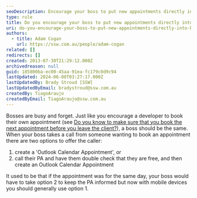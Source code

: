 ```yaml
---
seoDescription: Encourage your boss to put new appointments directly into their phone calendar for efficient scheduling and reduced dependency on assistants.
type: rule
title: Do you encourage your boss to put new appointments directly into their phone?
uri: do-you-encourage-your-boss-to-put-new-appointments-directly-into-his-phone
authors:
  - title: Adam Cogan
    url: https://ssw.com.au/people/adam-cogan
related: []
redirects: []
created: 2013-07-30T21:29:12.000Z
archivedreason: null
guid: 185800ba-ec00-45aa-91ea-fc179c0d9c94
lastUpdated: 2024-06-08T03:27:17.000Z
lastUpdatedBy: Brady Stroud [SSW]
lastUpdatedByEmail: bradystroud@ssw.com.au
createdBy: TiagoAraujo
createdByEmail: TiagoAraujo@ssw.com.au
---
```


Bosses are busy and forget. Just like you encourage a developer to book their own appointment (see [Do you know to make sure that you book the next appointment before you leave the client?](/do-you-know-to-make-sure-that-you-book-the-next-appointment-before-you-leave-the-client)), a boss should be the same.
When your boss takes a call from someone wanting to book an appointment there are two options to offer the caller:

1. create a 'Outlook Calendar Appointment', or
2. call their PA and have them double check that they are free, and then create an Outlook Calendar Appointment

It used to be that if the appointment was for the same day, your boss would have to take option 2 to keep the PA informed but now with mobile devices you should generally use option 1.
